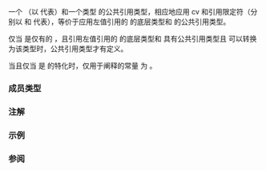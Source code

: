 {{cpp/title|basic_common_reference{{small|&lt;std::reference_wrapper&gt;}}}}
{{cpp/utility/functional/reference_wrapper/navbar}}
{{dcl begin}}
{{dcl header|functional}}
{{dcla|num=1|since=c++23|1=
template&lt; class R, class T,
          template&lt;class&gt; RQual, template&lt;class&gt; TQual &gt;
    requires (/*ref-wrap-common-reference-exists-with*/&lt;R, T, RQual&lt;R&gt;, TQual&lt;T&gt;&gt; &amp;&amp;
              !/*ref-wrap-common-reference-exists-with*/&lt;T, R, TQual&lt;T&gt;, RQual&lt;R&gt;&gt;)
struct basic_common_reference&lt;R, T, RQual, TQual&gt;;
}}
{{dcl|num=2|since=c++23|1=
template&lt; class T, class R,
          template&lt;class&gt; TQual, template&lt;class&gt; RQual &gt;
    requires (/*ref-wrap-common-reference-exists-with*/&lt;R, T, RQual&lt;R&gt;, TQual&lt;T&gt;&gt; &amp;&amp;
              !/*ref-wrap-common-reference-exists-with*/&lt;T, R, TQual&lt;T&gt;, RQual&lt;R&gt;&gt;)
struct basic_common_reference&lt;T, R, TQual, RQual&gt;;
}}
{{dcl h|辅助概念}}
{{dcl|num=3|notes={{mark expos}}|1=
template&lt; class R, class T, class RQ, class TQ &gt;
concept /*ref-wrap-common-reference-exists-with*/ =
    /*is-ref-wrapper*/&lt;R&gt; &amp;&amp;
    requires { typename std::common_reference_t&lt;typename R::type&amp;, TQ&gt;; } &amp;&amp;
    std::convertible&lt;RQ, std::common_reference_t&lt;typename R::type&amp;, TQ&gt;&gt;;
}}
{{dcl end}}

一个 {{tt|reference_wrapper}}（以 {{c|R}} 代表）和一个类型 {{c|T}} 的公共引用类型，相应地应用 cv 和引用限定符（分别以 {{c|RQ}} 和 {{c|TQ}} 代表），等价于应用左值引用的 {{c|R}} 的底层类型和 {{c|TQ}} 的公共引用类型。

仅当 {{c|R}} 是仅有的 {{tt|reference_wrapper}}，且引用左值引用的 {{c|R}} 的底层类型和 {{c|TQ}} 具有公共引用类型且 {{c|RQ}} 可以转换为该类型时，公共引用类型才有定义。

当且仅当 {{c|R}} 是 {{lc|std::reference_wrapper}} 的特化时，仅用于阐释的常量 {{c|/*is-ref-wrapper*/&lt;R&gt;}} 为 {{c|true}}。

===成员类型===
{{dsc begin}}
{{dsc hitem|成员类型|定义}}
{{dsc|{{tt|type}}|{{c/core|std::common_reference_t&lt;typename R::type&amp;, TQual&lt;T&gt;&gt;}} {{vl|1,2}}}}
{{dsc end}}

===注解===
{{feature test macro|__cpp_lib_common_reference_wrapper|std=C++23|value=202302L|使 {{lc|std::reference_wrapper}} 的 {{lc|std::common_reference_t}} 为引用类型}}

===示例===
{{example
|code=
#include &lt;concepts&gt;
#include &lt;functional&gt;

static_assert(std::same_as&lt;std::common_reference_t&lt;int&amp;,
                                                   std::reference_wrapper&lt;int&gt;&gt;,
                                                   int&amp;&gt;);
static_assert(std::same_as&lt;std::common_reference_t&lt;std::reference_wrapper&lt;int&gt;&amp;,
                                                   int&amp;&gt;,
                                                   int&amp;&gt;);
static_assert(std::same_as&lt;std::common_reference_t&lt;int&amp;,
                                                   const std::reference_wrapper&lt;int&gt;&amp;&gt;,
                                                   int&amp;&gt;);
int main() {}
}}

===参阅===
{{dsc begin}}
{{dsc inc|cpp/types/dsc common_reference}}
{{dsc end}}

{{langlinks|de|en|es|fr|it|ja|pt|ru}}